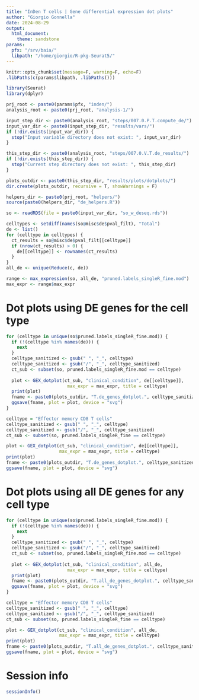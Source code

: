 ```yaml
---
title: "InDen T cells | Gene differential expression dot plots"
author: "Giorgio Gonnella"
date: 2024-08-29
output:
  html_document:
    theme: sandstone
params:
  pfx: "/srv/baia/"
  libpath: "/home/giorgio/R-pkg-Seurat5/"
---
```


```r
knitr::opts_chunk$set(message=F, warning=F, echo=F)
.libPaths(c(params$libpath, .libPaths()))

library(Seurat)
library(dplyr)

prj_root <- paste0(params$pfx, "inden/")
analysis_root <- paste0(prj_root, "analysis-1/")

input_step_dir <- paste0(analysis_root, "steps/007.0.P.T.compute_de/")
input_var_dir <- paste0(input_step_dir, "results/vars/")
if (!dir.exists(input_var_dir)) {
  stop("Input variable directory does not exist: ", input_var_dir)
}

this_step_dir <- paste0(analysis_root, "steps/007.0.V.T.de_results/")
if (!dir.exists(this_step_dir)) {
  stop("Current step directory does not exist: ", this_step_dir)
}

plots_outdir <- paste0(this_step_dir, "results/plots/dotplots/")
dir.create(plots_outdir, recursive = T, showWarnings = F)

helpers_dir <- paste0(prj_root, "helpers/")
source(paste0(helpers_dir, "de_helpers.R"))
```

```r
so <- readRDS(file = paste0(input_var_dir, "so_w_deseq.rds"))
```

```r
celltypes <- setdiff(names(so@misc$de$pval_filt), "Total")
de <- list()
for (celltype in celltypes) {
  ct_results = so@misc$de$pval_filt[[celltype]] 
  if (nrow(ct_results) > 0) {
    de[[celltype]] <- rownames(ct_results)
  }
}
all_de <- unique(Reduce(c, de))
```

```r
range <- max_expression(so, all_de, "pruned.labels_singleR_fine.mod")
max_expr <- range$max_expr
```

# Dot plots using DE genes for the cell type

```r
for (celltype in unique(so$pruned.labels_singleR_fine.mod)) {
  if (!(celltype %in% names(de))) {
    next
  }
  celltype_sanitized <- gsub(" ", "_", celltype)
  celltype_sanitized <- gsub("/", "_", celltype_sanitized)
  ct_sub <- subset(so, pruned.labels_singleR_fine.mod == celltype)
  
  plot <- GEX_dotplot(ct_sub, "clinical_condition", de[[celltype]],
                       max_expr = max_expr, title = celltype)
  print(plot)
  fname <- paste0(plots_outdir, "T.de_genes_dotplot.", celltype_sanitized, ".svg")
  ggsave(fname, plot = plot, device = "svg")
}
```

```r
celltype = "Effector memory CD8 T cells"
celltype_sanitized <- gsub(" ", "_", celltype)
celltype_sanitized <- gsub("/", "_", celltype_sanitized)
ct_sub <- subset(so, pruned.labels_singleR_fine == celltype)

plot <- GEX_dotplot(ct_sub, "clinical_condition", de[[celltype]],
                    max_expr = max_expr, title = celltype)
print(plot)
fname <- paste0(plots_outdir, "T.de_genes_dotplot.", celltype_sanitized, ".svg")
ggsave(fname, plot = plot, device = "svg")
```

# Dot plots using all DE genes for any cell type

```r
for (celltype in unique(so$pruned.labels_singleR_fine.mod)) {
  if (!(celltype %in% names(de))) {
    next
  }
  celltype_sanitized <- gsub(" ", "_", celltype)
  celltype_sanitized <- gsub("/", "_", celltype_sanitized)
  ct_sub <- subset(so, pruned.labels_singleR_fine.mod == celltype)
  
  plot <- GEX_dotplot(ct_sub, "clinical_condition", all_de,
                       max_expr = max_expr, title = celltype)
  print(plot)
  fname <- paste0(plots_outdir, "T.all_de_genes_dotplot.", celltype_sanitized, ".svg")
  ggsave(fname, plot = plot, device = "svg")
}
```

```r
celltype = "Effector memory CD8 T cells"
celltype_sanitized <- gsub(" ", "_", celltype)
celltype_sanitized <- gsub("/", "_", celltype_sanitized)
ct_sub <- subset(so, pruned.labels_singleR_fine == celltype)

plot <- GEX_dotplot(ct_sub, "clinical_condition", all_de,
                    max_expr = max_expr, title = celltype)
print(plot)
fname <- paste0(plots_outdir, "T.all_de_genes_dotplot.", celltype_sanitized, ".svg")
ggsave(fname, plot = plot, device = "svg")
```

# Session info

```r
sessionInfo()
```

